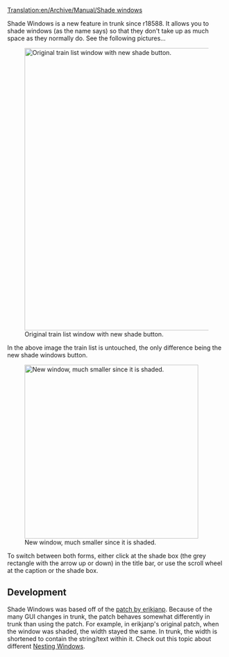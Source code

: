 [[Translation:en/Archive/Manual/Shade windows]]


Shade Windows is a new feature in trunk since r18588. It allows you to shade windows (as the name says) so that they don't take up as much space as they normally do.
See the following pictures...

[[File:en/Archive/Manual/Shade Windows Original.png|650px|center|thumb|Original train list window with new shade button.]]

In the above image the train list is untouched, the only difference being the new shade windows button.

[[File:en/Archive/Manual/Shade Windows Shaded.png|400px|center|thumb|New window, much smaller since it is shaded.]]

To switch between both forms, either click at the shade box (the grey rectangle with the arrow up or down) in the title bar, or use the scroll wheel at the caption or the shade box.

==Development==
Shade Windows was based off of the [http://www.tt-forums.net/viewtopic.php?f=33&t=43595 patch by erikjanp]. Because of the many GUI changes in trunk, the patch behaves somewhat differently in trunk than using the patch. For example, in erikjanp's original patch, when the window was shaded, the width stayed the same. In trunk, the width is shortened to contain the string/text within it. Check out this topic about different [http://www.tt-forums.net/viewtopic.php?f=29&t=45311 Nesting Windows].

{{en/Feature|1.0}}